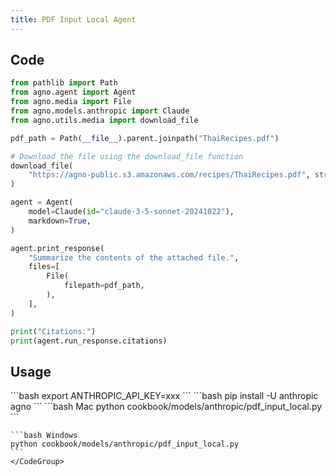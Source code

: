```yaml
---
title: PDF Input Local Agent
---
```


## Code

```python cookbook/models/anthropic/pdf_input_local.py
from pathlib import Path
from agno.agent import Agent
from agno.media import File
from agno.models.anthropic import Claude
from agno.utils.media import download_file

pdf_path = Path(__file__).parent.joinpath("ThaiRecipes.pdf")

# Download the file using the download_file function
download_file(
    "https://agno-public.s3.amazonaws.com/recipes/ThaiRecipes.pdf", str(pdf_path)
)

agent = Agent(
    model=Claude(id="claude-3-5-sonnet-20241022"),
    markdown=True,
)

agent.print_response(
    "Summarize the contents of the attached file.",
    files=[
        File(
            filepath=pdf_path,
        ),
    ],
)

print("Citations:")
print(agent.run_response.citations)
```

## Usage

<Steps>
  <Snippet file="create-venv-step.mdx" />

  <Step title="Set your API key">
    ```bash
    export ANTHROPIC_API_KEY=xxx
    ```
  </Step>

  <Step title="Install libraries">
    ```bash
    pip install -U anthropic agno
    ```
  </Step>

  <Step title="Run Agent">
    <CodeGroup>
    ```bash Mac
    python cookbook/models/anthropic/pdf_input_local.py
    ```

    ```bash Windows
    python cookbook/models/anthropic/pdf_input_local.py
    ```
    </CodeGroup>
  </Step>
</Steps>